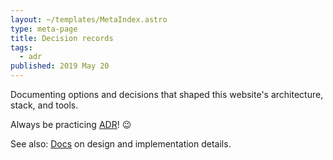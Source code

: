 ```yaml
---
layout: ~/templates/MetaIndex.astro
type: meta-page
title: Decision records
tags:
  - adr
published: 2019 May 20
---
```


<Abstract>

Documenting options and decisions that shaped this website's architecture, stack, and tools.

Always be practicing [ADR](https://github.com/joelparkerhenderson/architecture_decision_record)! :wink:

See also: [Docs](/meta/docs) on design and implementation details.

</Abstract>

